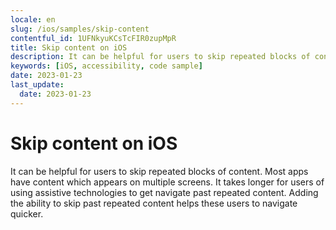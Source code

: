 ```yaml
---
locale: en
slug: /ios/samples/skip-content
contentful_id: 1UFNkyuKCsTcFIR0zupMpR
title: Skip content on iOS
description: It can be helpful for users to skip repeated blocks of content.
keywords: [iOS, accessibility, code sample]
date: 2023-01-23
last_update:
  date: 2023-01-23
---
```


# Skip content on iOS

It can be helpful for users to skip repeated blocks of content. Most apps have content which appears on multiple screens. It takes longer for users of using assistive technologies to get navigate past repeated content. Adding the ability to skip past repeated content helps these users to navigate quicker.

<CodeSample id="screen-skip" framework="ios" locale="en"/>
